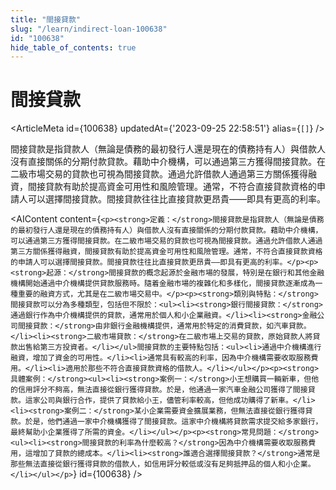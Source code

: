 ```yaml
---
title: "間接貸款"
slug: "/learn/indirect-loan-100638"
id: "100638"
hide_table_of_contents: true
---
```



# 間接貸款

<ArticleMeta id={100638} updatedAt={'2023-09-25 22:58:51'} alias={`[]`} />
<div className='border-solid border-b border-t-0 my-4 border-[var(--ifm-color-gray-300)]' />

間接貸款是指貸款人（無論是債務的最初發行人還是現在的債務持有人）與借款人沒有直接關係的分期付款貸款。藉助中介機構，可以通過第三方獲得間接貸款。在二級市場交易的貸款也可視為間接貸款。通過允許借款人通過第三方關係獲得融資，間接貸款有助於提高資金可用性和風險管理。通常，不符合直接貸款資格的申請人可以選擇間接貸款。間接貸款往往比直接貸款更昂貴——即具有更高的利率。

<AIContent content={`<p><strong>定義：</strong>間接貸款是指貸款人（無論是債務的最初發行人還是現在的債務持有人）與借款人沒有直接關係的分期付款貸款。藉助中介機構，可以通過第三方獲得間接貸款。在二級市場交易的貸款也可視為間接貸款。通過允許借款人通過第三方關係獲得融資，間接貸款有助於提高資金可用性和風險管理。通常，不符合直接貸款資格的申請人可以選擇間接貸款。間接貸款往往比直接貸款更昂貴——即具有更高的利率。</p><p><strong>起源：</strong>間接貸款的概念起源於金融市場的發展，特別是在銀行和其他金融機構開始通過中介機構提供貸款服務時。隨着金融市場的複雜化和多樣化，間接貸款逐漸成為一種重要的融資方式，尤其是在二級市場交易中。</p><p><strong>類別與特點：</strong>間接貸款可以分為多種類型，包括但不限於：<ul><li><strong>銀行間接貸款：</strong>通過銀行作為中介機構提供的貸款，通常用於個人和小企業融資。</li><li><strong>金融公司間接貸款：</strong>由非銀行金融機構提供，通常用於特定的消費貸款，如汽車貸款。</li><li><strong>二級市場貸款：</strong>在二級市場上交易的貸款，原始貸款人將貸款出售給第三方投資者。</li></ul>間接貸款的主要特點包括：<ul><li>通過中介機構進行融資，增加了資金的可用性。</li><li>通常具有較高的利率，因為中介機構需要收取服務費用。</li><li>適用於那些不符合直接貸款資格的借款人。</li></ul></p><p><strong>具體案例：</strong><ul><li><strong>案例一：</strong>小王想購買一輛新車，但他的信用評分不夠高，無法直接從銀行獲得貸款。於是，他通過一家汽車金融公司獲得了間接貸款。這家公司與銀行合作，提供了貸款給小王，儘管利率較高，但他成功購得了新車。</li><li><strong>案例二：</strong>某小企業需要資金擴展業務，但無法直接從銀行獲得貸款。於是，他們通過一家中介機構獲得了間接貸款。這家中介機構將貸款需求提交給多家銀行，最終幫助小企業獲得了所需的資金。</li></ul></p><p><strong>常見問題：</strong><ul><li><strong>間接貸款的利率為什麼較高？</strong>因為中介機構需要收取服務費用，這增加了貸款的總成本。</li><li><strong>誰適合選擇間接貸款？</strong>通常是那些無法直接從銀行獲得貸款的借款人，如信用評分較低或沒有足夠抵押品的個人和小企業。</li></ul></p>`} id={100638} />
